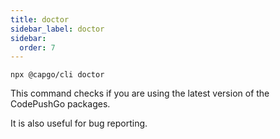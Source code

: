```yaml
---
title: doctor
sidebar_label: doctor
sidebar:
  order: 7
---
```


`npx @capgo/cli doctor`

This command checks if you are using the latest version of the CodePushGo packages.

It is also useful for bug reporting. 
